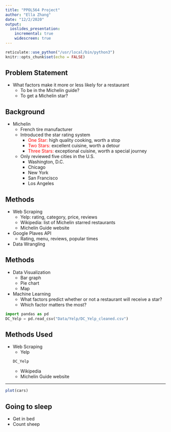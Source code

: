 ```yaml
---
title: "PPOL564 Project"
author: "Ella Zhang"
date: "12/2/2020"
output:
  ioslides_presentation:
    incremental: true
    widescreen: true
---
```


```r
reticulate::use_python("/usr/local/bin/python3")
knitr::opts_chunk$set(echo = FALSE)
```

## Problem Statement

- What factors make it more or less likely for a restaurant
  - To be in the Michelin guide?
  - To get a Michelin star?

## Background

- Michelin
  - French tire manufacturer
  - Introduced the star rating system
    - <span style="color:red">One Star:</span> high quality cooking, worth a stop
    - <span style="color:red">Two Stars:</span> excellent cuisine, worth a detour
    - <span style="color:red">Three Stars:</span> exceptional cuisine, worth a special journey
  - Only reviewed five cities in the U.S.
    - Washington, D.C.
    - Chicago
    - New York
    - San Francisco
    - Los Angeles

## Methods

- Web Scraping
  - Yelp: rating, category, price, reviews
  - Wikipedia: list of Michelin starred restaurants
  - Michelin Guide website
- Google Plaves API
  - Rating, menu, reviews, popular times
- Data Wrangling

## Methods

- Data Visualization
  - Bar graph
  - Pie chart
  - Map
- Machine Learning
  - What factors predict whether or not a restaurant will receive a star?
  - Which factor matters the most?

```python
import pandas as pd
DC_Yelp = pd.read_csv("Data/Yelp/DC_Yelp_cleaned.csv")
```

## Methods Used

- Web Scraping
  - Yelp
```python
DC_Yelp
```
  - Wikipedia
  - Michelin Guide website

---

```r
plot(cars)
```

## Going to sleep

- Get in bed
- Count sheep
